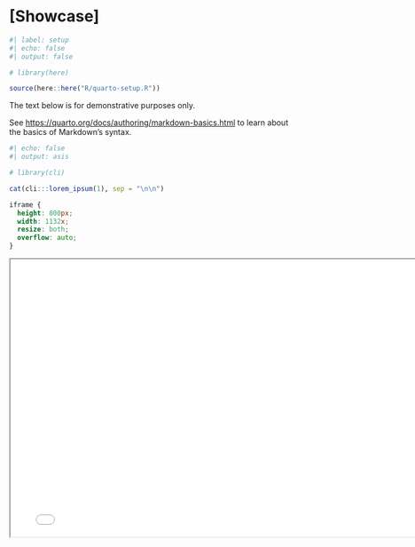 <!-- %:::% .common h1 begin %:::% -->
# [Showcase] {#sec-annex-a}
<!-- %:::% .common h1 end %:::% -->

```r
#| label: setup
#| echo: false
#| output: false

# library(here)

source(here::here("R/quarto-setup.R"))
```

::: {.callout-note}
The text below is for demonstrative purposes only.

\vspace{0.25\baselineskip}

See <https://quarto.org/docs/authoring/markdown-basics.html> to learn about the basics of Markdown's syntax.
:::

```r
#| echo: false
#| output: asis

# library(cli)

cat(cli:::lorem_ipsum(1), sep = "\n\n")
```

```css
iframe {
  height: 800px;
  width: 1132x;
  resize: both;
  overflow: auto;
}
```

```{=html}
<iframe width="780" height="500" src="images/anx_1.pdf" title="Annex example"></iframe>
```

```{=latex}
\clearpage
\includepdf{images/anx_1.pdf}
```

```{=latex}
\end{anexosenv}
```

<!-- annexes end -->
